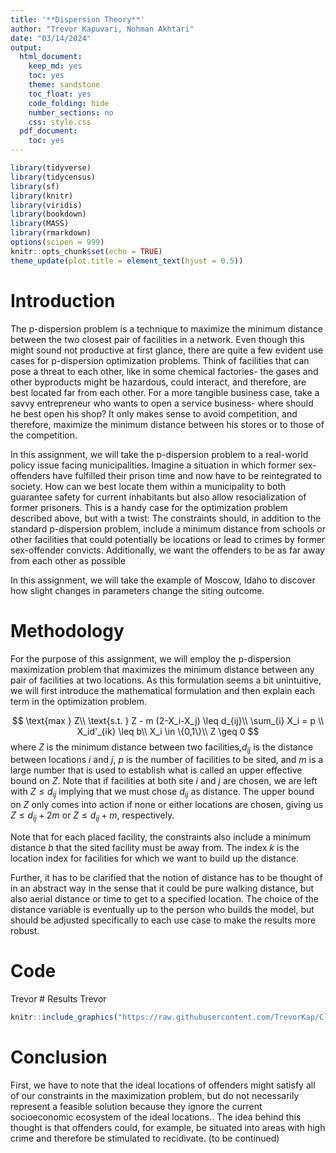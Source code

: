```yaml
---
title: '**Dispersion Theory**'
author: "Trevor Kapuvari, Nohman Akhtari"
date: "03/14/2024"
output:
  html_document:
    keep_md: yes
    toc: yes
    theme: sandstone
    toc_float: yes
    code_folding: hide
    number_sections: no
    css: style.css
  pdf_document:
    toc: yes
---
```

```r
library(tidyverse)
library(tidycensus)
library(sf)
library(knitr)
library(viridis)
library(bookdown)
library(MASS)
library(rmarkdown)
options(scipen = 999)
knitr::opts_chunk$set(echo = TRUE)
theme_update(plot.title = element_text(hjust = 0.5))
```

# Introduction
The p-dispersion problem is a technique to maximize the minimum distance between the two closest pair of facilities in a network. Even though this might sound not productive at first glance, there are quite a few evident use cases for p-dispersion optimization problems. Think of facilities that can pose a threat to each other, like in some chemical factories- the gases and other byproducts might be hazardous, could interact, and therefore, are best located far from each other. For a more tangible business case, take a savvy entrepreneur who wants to open a service business- where should he best open his shop? It only makes sense to avoid competition, and therefore, maximize the minimum distance between his stores or to those of the competition.

In this assignment, we will take the p-dispersion problem to a real-world policy issue facing municipalities. Imagine a situation in which former sex-offenders have fulfilled their prison time and now have to be reintegrated to society. How can we best locate them within a municipality to both guarantee safety for current inhabitants but also allow resocialization of former prisoners. This is a handy case for the optimization problem described above, but with a twist: The constraints should, in addition to the standard p-dispersion problem, include a minimum distance from schools or other facilities that could potentially be locations or lead to crimes by former sex-offender convicts. Additionally, we want the offenders to be as far away from each other as possible

In this assignment, we will take the example of Moscow, Idaho to discover how slight changes in parameters change the siting outcome. 


# Methodology
For the purpose of this assignment, we will employ the p-dispersion maximization problem that maximizes the minimum distance between any pair of facilities at two locations. As this formulation seems a bit unintuitive, we will first introduce the mathematical formulation and then explain each term in the optimization problem. 


$$
\text{max } Z\\
\text{s.t. } Z - m (2-X_i-X_j) \leq d_{ij}\\
\sum_{i} X_i = p \\ 
X_id'_{ik} \leq b\\
X_i \in \{0,1\}\\
Z \geq 0
$$
where $Z$ is the minimum distance between two facilities,$d_{ij}$ is the distance between locations $i$ and $j,$ $p$ is the number of facilities to be sited, and $m$ is a large number that is used to establish what is called an upper effective bound on $Z$. Note that if facilities at both site $i$ and $j$ are chosen, we are left with $Z \leq d_{ij}$ implying that we must chose $d_{ij}$ as distance. The upper bound on $Z$ only comes into action if none or either locations are chosen, giving us $Z \leq d_{ij}+2m$ or $Z \leq d_{ij}+m,$ respectively.

Note that for each placed facility, the constraints also include a minimum distance $b$ that the sited facility must be away from. The index $k$ is the location index for facilities for which we want to build up the distance.

Further, it has to be clarified that the notion of distance has to be thought of in an abstract way in the sense that it could be pure walking distance, but also aerial distance or time to get to a specified location. The choice of the distance variable is eventually up to the person who builds the model, but should be adjusted specifically to each use case to make the results more robust.

# Code
Trevor
# Results
Trevor

```r
knitr::include_graphics("https://raw.githubusercontent.com/TrevorKap/Classes_MUSA/main/SpatialOptimization/images/FacilityCountP4.png")

```


# Conclusion
First, we have to note that the ideal locations of offenders might satisfy all of our constraints in the maximization problem, but do not necessarily represent a feasible solution because they ignore the current socioeconomic ecosystem of the ideal locations.. The idea behind this thought is that offenders could, for example, be situated into areas with high crime and therefore be stimulated to recidivate. (to be continued)

